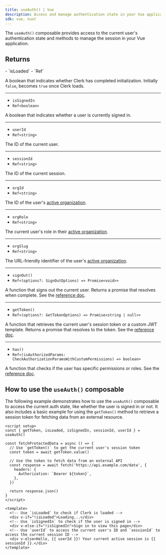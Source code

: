 ```yaml
---
title: useAuth() | Vue
description: Access and manage authentication state in your Vue application with Clerk's useAuth() composable.
sdk: vue, nuxt
---
```


The `useAuth()` composable provides access to the current user's authentication state and methods to manage the session in your Vue application.

## Returns

<Properties>
  - `isLoaded`
  - `Ref<boolean>`

  A boolean that indicates whether Clerk has completed initialization. Initially `false`, becomes `true` once Clerk loads.

  ---

  - `isSignedIn`
  - `Ref<boolean>`

  A boolean that indicates whether a user is currently signed in.

  ---

  - `userId`
  - `Ref<string>`

  The ID of the current user.

  ---

  - `sessionId`
  - `Ref<string>`

  The ID of the current session.

  ---

  - `orgId`
  - `Ref<string>`

  The ID of the user's [active organization](!active-organization).

  ---

  - `orgRole`
  - `Ref<string>`

  The current user's role in their [active organization](!active-organization).

  ---

  - `orgSlug`
  - `Ref<string>`

  The URL-friendly identifier of the user's [active organization](!active-organization).

  ---

  - `signOut()`
  - `Ref<(options?: SignOutOptions) => Promise<void>>`

  A function that signs out the current user. Returns a promise that resolves when complete. See the [reference doc](/docs/reference/javascript/clerk#sign-out).

  ---

  - `getToken()`
  - `Ref<(options?: GetTokenOptions) => Promise<string | null>>`

  A function that retrieves the current user's session token or a custom JWT template. Returns a promise that resolves to the token. See the [reference doc](/docs/reference/javascript/session#get-token).

  ---

  - `has()`
  - `Ref<(isAuthorizedParams: CheckAuthorizationParamsWithCustomPermissions) => boolean>`

  A function that checks if the user has specific permissions or roles. See the [reference doc](/docs/reference/backend/types/auth-object#has).
</Properties>

## How to use the `useAuth()` composable

The following example demonstrates how to use the `useAuth()` composable to access the current auth state, like whether the user is signed in or not. It also includes a basic example for using the `getToken()` method to retrieve a session token for fetching data from an external resource.

```vue {{ filename: 'app/pages/protected-page.vue' }}
<script setup>
const { getToken, isLoaded, isSignedIn, sessionId, userId } = useAuth()

const fetchProtectedData = async () => {
  // Use `getToken()` to get the current user's session token
  const token = await getToken.value()

  // Use the token to fetch data from an external API
  const response = await fetch('https://api.example.com/data', {
    headers: {
      Authorization: `Bearer ${token}`,
    },
  })

  return response.json()
}
</script>

<template>
  <!-- Use `isLoaded` to check if Clerk is loaded -->
  <div v-if="!isLoaded">Loading...</div>
  <!-- Use `isSignedIn` to check if the user is signed in -->
  <div v-else-if="!isSignedIn">Sign in to view this page</div>
  <!-- Use `userId` to access the current user's ID and `sessionId` to access the current session ID -->
  <div v-else>Hello, {{ userId }}! Your current active session is {{ sessionId }}.</div>
</template>
```
